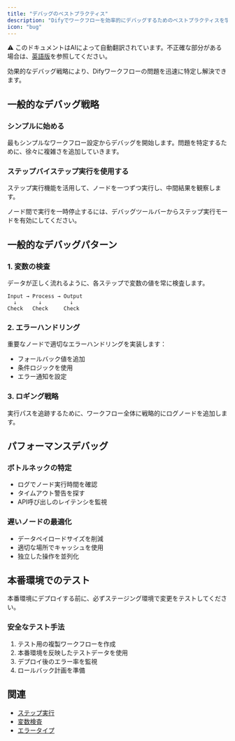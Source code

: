 ```yaml
---
title: "デバッグのベストプラクティス"
description: "Difyでワークフローを効率的にデバッグするためのベストプラクティスを学ぶ"
icon: "bug"
---
```


<Note> ⚠️ このドキュメントはAIによって自動翻訳されています。不正確な部分がある場合は、[英語版](../../../../en/documentation/pages/debug/debugging-best-practices.mdx)を参照してください。</Note>

効果的なデバッグ戦略により、Difyワークフローの問題を迅速に特定し解決できます。

## 一般的なデバッグ戦略

### シンプルに始める
最もシンプルなワークフロー設定からデバッグを開始します。問題を特定するために、徐々に複雑さを追加していきます。

### ステップバイステップ実行を使用する
ステップ実行機能を活用して、ノードを一つずつ実行し、中間結果を観察します。

<Tip>
  ノード間で実行を一時停止するには、デバッグツールバーからステップ実行モードを有効にしてください。
</Tip>

## 一般的なデバッグパターン

### 1. 変数の検査
データが正しく流れるように、各ステップで変数の値を常に検査します。

```
Input → Process → Output
  ↓       ↓         ↓
Check   Check     Check
```

### 2. エラーハンドリング
重要なノードで適切なエラーハンドリングを実装します：

- フォールバック値を追加
- 条件ロジックを使用
- エラー通知を設定

### 3. ロギング戦略
実行パスを追跡するために、ワークフロー全体に戦略的にログノードを追加します。

## パフォーマンスデバッグ

### ボトルネックの特定
- ログでノード実行時間を確認
- タイムアウト警告を探す
- API呼び出しのレイテンシを監視

### 遅いノードの最適化
- データペイロードサイズを削減
- 適切な場所でキャッシュを使用
- 独立した操作を並列化

## 本番環境でのテスト

<Warning>
  本番環境にデプロイする前に、必ずステージング環境で変更をテストしてください。
</Warning>

### 安全なテスト手法
1. テスト用の複製ワークフローを作成
2. 本番環境を反映したテストデータを使用
3. デプロイ後のエラー率を監視
4. ロールバック計画を準備

## 関連

- [ステップ実行](/en/documentation/pages/debug/step-run)
- [変数検査](/en/documentation/pages/debug/variable-inspect)
- [エラータイプ](/en/documentation/pages/debug/error-type)